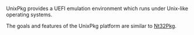 <!-- [[Category:EDKII Packages]] -->
UnixPkg provides a UEFI emulation environment which runs under Unix-like operating systems.

The goals and features of the UnixPkg platform are similar to [[Nt32Pkg]].
